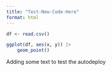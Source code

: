 ```yaml
---
title: "Test-New-Code-Here"
format: html
---
```


```r
df <- read.csv()

ggplot(df, aes(x, y)) |>
    geom_point()

```

Adding some text to test the autodeploy